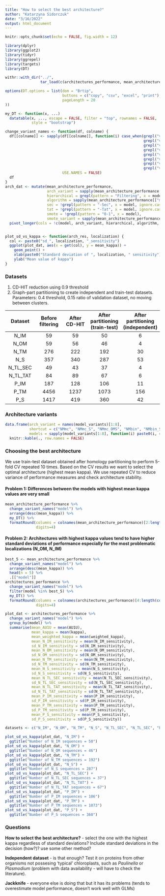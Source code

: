 ```yaml
---
title: "How to select the best architecture?"
author: "Katarzyna Sidorczuk"
date: "3/16/2022"
output: html_document
---
```


```r
knitr::opts_chunk$set(echo = FALSE, fig.width = 12)

library(dplyr)
library(ggplot2)
library(tidyr)
library(ggrepel)
library(targets)
library(DT)

withr::with_dir("../",
                tar_load(c(architectures_performance, mean_architecture_performance, model_variants)))

options(DT.options = list(dom = "Brtip",
                          buttons = c("copy", "csv", "excel", "print"),
                          pageLength = 20
))

my_DT <- function(x, ...)
  datatable(x, ..., escape = FALSE, filter = "top", rownames = FALSE,
            style = "bootstrap")

change_variant_names <- function(df, colname) {
  df[[colname]] <- sapply(df[[colname]], function(i) case_when(grepl("v1", i) ~ gsub("v1", "NMmc", i),
                                                               grepl("v2", i) ~ gsub("v2", "NMmc_S", i),
                                                               grepl("v3", i) ~ gsub("v3", "NMmc_OMS", i),
                                                               grepl("v4", i) ~ gsub("v4", "NMbin", i),
                                                               grepl("v5", i) ~ gsub("v5", "NMbin_S", i),
                                                               grepl("v6", i) ~ gsub("v6", "NMbin_OMS", i),
                                                               grepl("v7", i) ~ gsub("v7", "NMmc_PS_NS", i),
                                                               grepl("v8", i) ~ gsub("v8", "NMbin_PS_NS", i)),
                          USE.NAMES = FALSE)
  df
} 
arch_dat <- mutate(mean_architecture_performance,
                   arch_variant = sapply(mean_architecture_performance[["model"]], function(i) gsub("-Sec|-Tat", "", strsplit(i, "_")[[1]][2])),
                   hierarchical = grepl(pattern = "Filtering", x = model, ignore.case = FALSE),
                   algorithm = sapply(mean_architecture_performance[["model"]], function(i) last(strsplit(i, "_")[[1]])),
                   sec = !grepl(pattern = "-Sec", x = model, ignore.case = FALSE),
                   tat = !grepl(pattern = "-Tat", x = model, ignore.case = FALSE),
                   smote = !grepl(pattern = "0-1", x = model),
                   smote_variant = sapply(mean_architecture_performance[["model"]], function(i) strsplit(i, "_")[[1]][3])) %>% 
  pivot_longer(cols = !c(model, arch_variant, hierarchical, algorithm, sec, tat, smote, smote_variant), names_to = "measure") 


plot_sd_vs_kappa <- function(arch_res, localization) {
  col <- paste0("sd_", localization, "_sensitivity")
  ggplot(plot_dat, aes(x = get(col), y = mean_kappa)) +
    geom_point() +
    xlab(paste0("Standard deviation of ", localization, " sensitivity")) +
    ylab("Mean value of kappa")
}

```

### Datasets

1. CD-HIT reduction using 0.9 threshold
2. Graph-part partitioning to create independent and train-test datasets. Parameters: 0.4 threshold, 0.15 ratio of validation dataset, no moving between clusters.

| Dataset | Before filtering | After CD-HIT | After partitioning<br>(train-test) | After partitioning<br>(independent) |
|:---:|:---:|:---:|:---:|:---:|
| N_IM | 59 | 59 | 50 | 6 |
| N_OM | 59 | 56 | 46 | 4 |
| N_TM | 276 | 222 | 192 | 30 |
| N_S | 357 | 340 | 287 | 53 |
| N_TL_SEC | 49 | 43 | 37 | 4 |
| N_TL_TAT | 84 | 89 | 67 | 6 |
| P_IM | 187 | 128 | 106 | 11 |
| P_TM | 4456 | 1237 | 1073 | 156 |
| P_S | 1417 | 419 | 360 | 42 |


### Architecture variants

```r
data.frame(arch_variant = names(model_variants)[1:8], 
           shortcut = c("NMmc", "NMmc_S", "NMmc_OMS", "NMbin", "NMbin_S", "NMbin_OMS", "NMmc_PS_NS", "NMbin_PS_NS"),
           models = sapply(model_variants[1:8], function(i) paste0(i, collapse = ", "))) %>% 
  knitr::kable(., row.names = FALSE)
```


### Choosing the best architecture

We use train-test dataset obtained after homology partitioning to perform 5-fold CV repeated 10 times.
Based on the CV results we want to select the optimal architecture (highest mean kappa). 
We use repeated CV to reduce variance of performance measures and check architecture stability.

#### Problem 1: Differences between the models with highest mean kappa values are very small 

```r
mean_architecture_performance %>% 
  change_variant_names("model") %>% 
  arrange(desc(mean_kappa)) %>% 
  my_DT() %>%
  formatRound(columns = colnames(mean_architecture_performance)[2:length(colnames(mean_architecture_performance))],
              digits=4)
```

#### Problem 2: Architectures with highest kappa values tend to have higher standard deviations of performance especially for the most problematic localizations (N_OM, N_IM)
```r
best_5 <- mean_architecture_performance %>% 
  change_variant_names("model") %>% 
  arrange(desc(mean_kappa)) %>%
  head(n = 5) %>% 
  .[["model"]]
architectures_performance %>% 
  change_variant_names("model") %>% 
  filter(model %in% best_5) %>% 
  my_DT() %>%
  formatRound(columns = colnames(architectures_performance)[4:length(colnames(architectures_performance))],
              digits=4)
```

```r
plot_dat <- architectures_performance %>% 
  change_variant_names("model") %>% 
  group_by(model) %>% 
  summarise(mean_AU1U = mean(AU1U),
            mean_kappa = mean(kappa),
            mean_weighted_kappa = mean(weighted_kappa),
            mean_N_IM_sensitivity = mean(N_IM_sensitivity),
            sd_N_IM_sensitivity = sd(N_IM_sensitivity),
            mean_N_OM_sensitivity = mean(N_OM_sensitivity),
            sd_N_OM_sensitivity = sd(N_OM_sensitivity),
            mean_N_TM_sensitivity = mean(N_TM_sensitivity),
            sd_N_TM_sensitivity = sd(N_TM_sensitivity),
            mean_N_S_sensitivity = mean(N_S_sensitivity),
            sd_N_S_sensitivity = sd(N_S_sensitivity),
            mean_N_TL_SEC_sensitivity = mean(N_TL_SEC_sensitivity),
            sd_N_TL_SEC_sensitivity = sd(N_TL_SEC_sensitivity),
            mean_N_TL_TAT_sensitivity = mean(N_TL_TAT_sensitivity),
            sd_N_TL_TAT_sensitivity = sd(N_TL_TAT_sensitivity),
            mean_P_IM_sensitivity = mean(P_IM_sensitivity),
            sd_P_IM_sensitivity = sd(P_IM_sensitivity),
            mean_P_TM_sensitivity = mean(P_TM_sensitivity),
            sd_P_TM_sensitivity = sd(P_TM_sensitivity),
            mean_P_S_sensitivity = mean(P_S_sensitivity),
            sd_P_S_sensitivity = sd(P_S_sensitivity))

datasets <- c("N_IM", "N_OM", "N_TM", "N_S", "N_TL_SEC", "N_TL_SEC", "P_IM", "P_TM", "P_S")

plot_sd_vs_kappa(plot_dat, "N_IM") +
  ggtitle("Number of N_IM sequences = 50")
plot_sd_vs_kappa(plot_dat, "N_OM") +
  ggtitle("Number of N_OM sequences = 46")
plot_sd_vs_kappa(plot_dat, "N_TM") +
  ggtitle("Number of N_TM sequences = 192")
plot_sd_vs_kappa(plot_dat, "N_S") +
  ggtitle("Number of N_S sequences = 287")
plot_sd_vs_kappa(plot_dat, "N_TL_SEC") +
  ggtitle("Number of N_TL_SEC sequences = 37")
plot_sd_vs_kappa(plot_dat, "N_TL_TAT") +
  ggtitle("Number of N_TL_TAT sequences = 67")
plot_sd_vs_kappa(plot_dat, "P_IM") +
  ggtitle("Number of P_IM sequences = 106")
plot_sd_vs_kappa(plot_dat, "P_TM") +
  ggtitle("Number of P_TM sequences = 1073")
plot_sd_vs_kappa(plot_dat, "P_S") +
  ggtitle("Number of P_S sequences = 360")
```

### Questions

**How to select the best architecture?** - select the one with the highest kappa regardless of standard deviations? Include standard deviations in the decision (how?)? use some other method?

**Independent dataset** - is that enough? Test it on proteins from other organisms not possesing 'typical' chloroplasts, such as *Paulinella* or *Plasmodium* (problem with data availability - will have to check the literature).

**Jackknife** - everyone else is doing that but it has its problems (tends to overestimate model performance, doesn't work well with GLMs)

